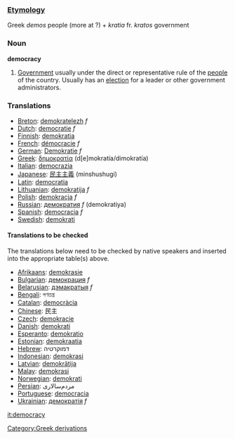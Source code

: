 ===[[Etymology]]===
Greek ''demos'' people (more at ?) + ''kratia'' fr. ''kratos'' government
=== Noun ===

'''democracy'''

#[[Government]] usually under the direct or representative rule of the [[people]] of the country.  Usually has an [[election]] for a leader or other government administrators.

===Translations===
*[[Breton]]: [[demokratelezh]] ''f''
*[[Dutch]]: [[democratie]] ''f''
*[[Finnish]]: [[demokratia]]
*[[French]]: [[démocracie]] ''f''
*[[German]]: [[Demokratie]] ''f''
*[[Greek]]: [[δημοκρατία]] (d[e]mokrat&iacute;a/dimokrat&iacute;a)
*[[Italian]]: [[democrazia]]
*[[Japanese]]: [[民主主義]] (minshushugi)
*[[Latin]]: [[democratia]]
*[[Lithuanian]]: [[demokratija]] ''f''
*[[Polish]]: [[demokracja]] ''f''
*[[Russian]]: [[демократия]] ''f'' (demokratiya)
*[[Spanish]]: [[democracia]] ''f''
*[[Swedish]]: [[demokrati]]

====Translations to be checked====
<!--Remove this section once all of the translations below have been moved into the tables above.-->

The translations below need to be checked by native speakers and inserted into the appropriate table(s) above.

*[[Afrikaans]]: [[demokrasie]]
*[[Bulgarian]]: [[демокрация]] ''f''
*[[Belarusian]]: [[дэмакратыя]] ''f''
*[[Bengali]]: গণতন্ত্র
*[[Catalan]]: [[democràcia]]
*[[Chinese]]: 民主
*[[Czech]]: [[demokracie]]
*[[Danish]]: [[demokrati]]
*[[Esperanto]]: [[demokratio]]
*[[Estonian]]: [[demokraatia]]
*[[Hebrew]]: דמוקרטיה
*[[Indonesian]]: [[demokrasi]]
*[[Latvian]]: [[demokrātija]]
*[[Malay]]: [[demokrasi]]
*[[Norwegian]]: [[demokrati]]
*[[Persian]]: مردم‌سالاری
*[[Portuguese]]: [[democracia]]
*[[Ukrainian]]: [[демократія]] ''f''

[[it:democracy]]
[[Category:Greek derivations]]